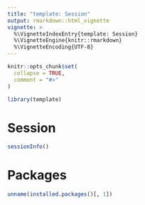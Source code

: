 ```yaml
---
title: "template: Session"
output: rmarkdown::html_vignette
vignette: >
  %\VignetteIndexEntry{template: Session}
  %\VignetteEngine{knitr::rmarkdown}
  %\VignetteEncoding{UTF-8}
---
```


```r
knitr::opts_chunk$set(
  collapse = TRUE,
  comment = "#>"
)
```

```r
library(template)
```

# Session

```r
sessionInfo()
```

# Packages

```r
unname(installed.packages()[, 1])
```
